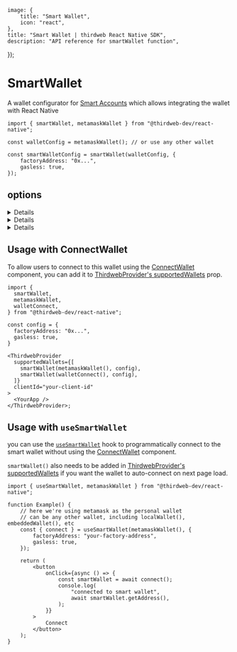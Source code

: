 
	image: {
		title: "Smart Wallet",
		icon: "react",
	},
	title: "Smart Wallet | thirdweb React Native SDK",
	description: "API reference for smartWallet function",
});

<WalletsBreadcrumb name="Smart Wallet" slug="smartwallet" />

# SmartWallet

A wallet configurator for [Smart Accounts](/connect/acoount-abstraction) which allows integrating the wallet with React Native

```tsx
import { smartWallet, metamaskWallet } from "@thirdweb-dev/react-native";

const walletConfig = metamaskWallet(); // or use any other wallet

const smartWalletConfig = smartWallet(walletConfig, {
	factoryAddress: "0x...",
	gasless: true,
});
```

## options

<Details summary="walletConfig">

Provide a `WalletConfig` object to use as the personal wallet for the Smart Account. You can get this object by calling a wallet configurator function such as `metamaskWallet()`

You can see the list of available wallet configurators for React Native [here](/react-native/v0/connecting-wallets).

</Details>

<Details summary="factoryAddress">

The address of the Smart Account Factory contract.

Must be a `string`.

</Details>

<Details summary="gasless">

Whether to turn on or off gasless transactions.

- If set to `true`, all gas fees will be paid by a paymaster.
- If set to `false`, all gas fees will be paid by the Smart Account itself (needs to be funded).

Must be a `boolean`.

</Details>

## Usage with ConnectWallet

To allow users to connect to this wallet using the [ConnectWallet](/references/react-native/v0/ConnectWallet) component, you can add it to [ThirdwebProvider's supportedWallets](/react-native/v0/connecting-wallets#supported-wallets) prop.

```tsx
import {
  smartWallet,
  metamaskWallet,
  walletConnect,
} from "@thirdweb-dev/react-native";

const config = {
  factoryAddress: "0x...",
  gasless: true,
}

<ThirdwebProvider
  supportedWallets={[
    smartWallet(metamaskWallet(), config),
    smartWallet(walletConnect(), config),
  ]}
  clientId="your-client-id"
>
  <YourApp />
</ThirdwebProvider>;
```

## Usage with `useSmartWallet`

you can use the [`useSmartWallet`](/references/react-native/v0/useSmartWallet) hook to programmatically connect to the smart wallet without using the [ConnectWallet](/references/react-native/v0/ConnectWallet) component.

`smartWallet()` also needs to be added in [ThirdwebProvider's supportedWallets](/react-native/v0/connecting-wallets#supported-wallets) if you want the wallet to auto-connect on next page load.

```tsx
import { useSmartWallet, metamaskWallet } from "@thirdweb-dev/react-native";

function Example() {
	// here we're using metamask as the personal wallet
	// can be any other wallet, including localWallet(), embeddedWallet(), etc
	const { connect } = useSmartWallet(metamaskWallet(), {
		factoryAddress: "your-factory-address",
		gasless: true,
	});

	return (
		<button
			onClick={async () => {
				const smartWallet = await connect();
				console.log(
					"connected to smart wallet",
					await smartWallet.getAddress(),
				);
			}}
		>
			Connect
		</button>
	);
}
```
